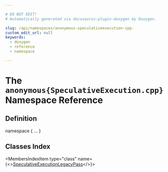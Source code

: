 ```yaml
---

# DO NOT EDIT!
# Automatically generated via docusaurus-plugin-doxygen by Doxygen.

slug: /api/namespaces/anonymous-speculativeexecution-cpp-
custom_edit_url: null
keywords:
  - doxygen
  - reference
  - namespace

---
```





# The `anonymous{SpeculativeExecution.cpp}` Namespace Reference

<DoxygenPage pluginConfig={pluginConfig}>



## Definition

<CodeBlock>namespace &#123; ... &#125;</CodeBlock>

## Classes Index

<MembersIndex>

<MembersIndexItem
  type="class"
  name={<><a href="/docs/api/classes/anonymous-namespace-speculativeexecution-cpp-/speculativeexecutionlegacypass">SpeculativeExecutionLegacyPass</a></>}>
</MembersIndexItem>

</MembersIndex>


</DoxygenPage>
